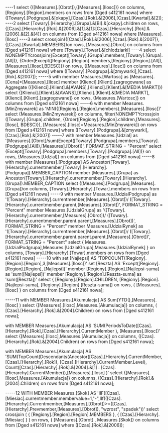 ----1
select {([Measures].[Obrot]),([Measures].[Ilosc])} on columns,
[Regiony].[Region].members on rows
from [Dged s412161 nowa]
where ([Towary].[Podgrupa].&[okapy],[Czas].[Rok].&[2006],[Czas].[Kwartal].&[2]);
----2
select [Towary].[Hierarchy].[Grupa].&[BI].&[okapy].children on rows,
{[Czas].[Hierarchy].[Rok].&[2006].&[1].&[1]:[Czas].[Hierarchy].[Rok].&[2006].&[2].&[4]} on columns
from [Dged s412161 nowa]
where [Measures].[Ilosc]
----3
select
crossjoin({[Czas].[Rok].&[2006],[Czas].[Rok].&[2007]},{[Czas].[Kwartal].MEMBERS})on rows,
[Measures].[Obrot] on columns
from [Dged s412161 nowa]
where [Towary].[Towar].&[chlodziarki]
----4
select 
NONEMPTYcrossjoin({Except([Towary].[Grupa].members,[Towary].[Grupa].[All])},
{Order(Except([Regiony].[Region].members,[Regiony].[Region].[All]),[Measures].[Ilosc],BDESC)}) on rows,
{[Measures].[Ilosc]} on columns
from [Dged s412161 nowa]
where ([Towary].[Podgrupa].&[zmywarki],[Czas].[Rok].&[2007]);
-----5
with 
member Measures.[Wartosc]  as [Measures].[Cena]*[Measures].[Ilosc]
member
[Klienci].[Klient].[zagregowane] as 
Aggregate ({[Klienci].[Klient].&[AVANS],[Klienci].[Klient].&[MEDIA MARKT]})
select {[Klienci].[Klient].&[AVANS],[Klienci].[Klient].&[MEDIA MARKT],[Klienci].[Klient].[zagregowane]} on rows,
{Measures.[Wartosc]} on columns
from [Dged s412161 nowa]
-----6
with member Measures.[MinZmywarek] as 'MIN({[Regiony].[Region].members},[Measures].[Ilosc])'
select {Measures.[MinZmywarek]} on columns,
filter(NONEMPTYcrossjoin ([Towary].[Grupa].children,
{Order([Regiony].[Region].children,[Measures].[Ilosc], BDESC)}),
[Measures].[Ilosc]=Measures.[MinZmywarek]) on rows
from [Dged s412161 nowa]
where ([Towary].[Podgrupa].&[zmywarki],[Czas].[Rok].&[2007])
-----7
with member Measures.[Udzial] as '[Measures].[Obrot]/sum(Except([Towary].[Podgrupa].members,[Towary].[Podgrupa].[All]),[Measures].[Obrot])',
FORMAT_STRING = "Percent"
select
{Except([Towary].[Podgrupa].members,[Towary].[Podgrupa].[All])} on rows,
{Measures.[Udzial]} on columns
from [Dged s412161 nowa]
-----8
with member
[Measures].[Podgrupa] AS 
Ancestor([Towary].[Hierarchy].currentmember,[Towary].[Hierarchy].[Podgrupa]).MEMBER_CAPTION
member [Measures].[Grupa] as 
Ancestor([Towary].[Hierarchy].currentmember,[Towary].[Hierarchy].[Grupa]).MEMBER_CAPTION
select {[Measures].[Podgrupa],[Measures].[Grupa]}on columns,
[Towary].[Hierarchy].[Towar].members on rows
from [Dged s412161 nowa]
-----9
with member Measures.[UdzialPodgrupa] as '([Towary].[Hierarchy].currentmember,[Measures].[Obrot])/
    ([Towary].[Hierarchy].currentmember.parent,[Measures].[Obrot])',
FORMAT_STRING = "Percent"
member Measures.[UdzialGrupa] as '([Towary].[Hierarchy].currentmember,[Measures].[Obrot])/
    ([Towary].[Hierarchy].currentmember.parent.parent,[Measures].[Obrot])',
FORMAT_STRING = "Percent"
member Measures.[UdzialRynek] as '([Towary].[Hierarchy].currentmember,[Measures].[Obrot])/
    ([Towary].[Hierarchy].currentmember.parent.parent.parent,[Measures].[Obrot])',
FORMAT_STRING = "Percent"
select
{ Measures.[UdzialPodgrupa],Measures.[UdzialGrupa],Measures.[UdzialRynek] } on columns,
[Towary].[Hierarchy].[Towar].members on rows
from [Dged s412161 nowa]
-----10
with set [Najlepsi] AS 
'TOPCOUNT([Regiony].[Region].[Region],3,[Measures].[Ilosc])'
set [Reszta] AS 
'Except([Regiony].[Region].[Region], [Najlepsi])'
member [Regiony].[Region].[Najlepsi-suma] as 'sum([Najlepsi])'
member [Regiony].[Region].[Reszta-suma] as 'sum([Reszta])'
select { [Regiony].[Region].CHILDREN, [Regiony].[Region].[Najlepsi-suma], [Regiony].[Region].[Reszta-suma]} on rows,
{ [Measures].[Ilosc] } on columns
from [Dged s412161 nowa]; 

-----11
with MEMBER Measures.[Akumulacja] AS Sum(YTD(),[Measures].[Ilosc] )
select {[Measures].[Ilosc],Measures.[Akumulacja]} on columns,
( [Czas].[Hierarchy].[Rok].&[2004].Children) on rows
from [Dged s412161 nowa];

with MEMBER Measures.[Akumulacja] AS 'SUM(PeriodsToDate([Czas].[Hierarchy].[Rok],[Czas].[Hierarchy].CurrentMember ), [Measures].[Ilosc])'
select  {[Measures].[Ilosc],Measures.[Akumulacja]} on columns,
([Czas].[Hierarchy].[Rok].&[2004].Children) on rows
from [Dged s412161 nowa];

with MEMBER Measures.[Akumulacja] AS 'SUM(TopCount(Descendants(Ancestor([Czas].[Hierarchy].CurrentMember, [Czas].[Hierarchy].[Rok]), 
[Czas].[Hierarchy].CurrentMember.Level), Count([Czas].[Hierarchy].[Rok].&[2004].&[1] : [Czas].[Hierarchy].CurrentMember)),[Measures].[Ilosc] )'
select  {[Measures].[Ilosc],Measures.[Akumulacja]} on columns,
([Czas].[Hierarchy].[Rok].&[2004].Children) on rows
from [Dged s412161 nowa];

-----12
WITH MEMBER Measures.[Skok] AS
'IIF([Czas].[Miesiac].currentmember.membervalue=1,"-",IIf(([Czas].[Hierarchy].Currentmember,[Measures].[Obrot])>=([Czas].[Hierarchy].Prevmember,[Measures].[Obrot]),
"wzrost", "spadek"))'
select crossjoin (
{ [Regiony].[Region].[Region].MEMBERS },
{ [Czas].[Hierarchy].[Miesiac] }
) on rows,
{ [Measures].[Obrot] , Measures.[Skok]} on columns
from [Dged s412161 nowa]
where ([Czas].[Rok].&[2006]);
